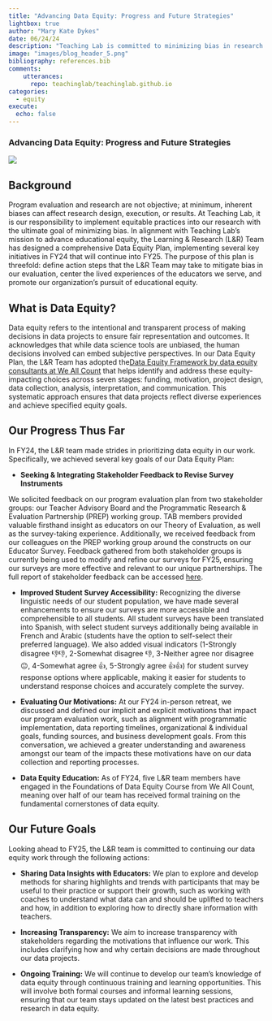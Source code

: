 ```yaml
---
title: "Advancing Data Equity: Progress and Future Strategies"
lightbox: true
author: "Mary Kate Dykes"
date: 06/24/24
description: "Teaching Lab is committed to minimizing bias in research through our Data Equity Plan. We've prioritized stakeholder feedback, improved survey accessibility, and educated our team on data equity to ensure diverse experiences are represented and equity goals are met."
image: "images/blog_header_5.png"
bibliography: references.bib
comments: 
    utterances:
      repo: teachinglab/teachinglab.github.io
categories: 
  - equity
execute: 
  echo: false
---
```


### **Advancing Data Equity: Progress and Future Strategies**

![](https://lh7-us.googleusercontent.com/docsz/AD_4nXeQJUrct-3hnKJErDoty_zNzFhJgU5JupFs9E2p4DPT0AMYHAjiDnTnWmBEtyTplIttD4xKBr07QK5bBtPlUtYK7Cg4S0BGHw74Pr3V06I6qsd-wqFJNTNorW6PNwtOanMD7XobR86fA3ysktedBBKUauPt?key=1yeYrRe3WRrdSQFsRB4AIA)

## **Background**

Program evaluation and research are not objective; at minimum, inherent biases can affect research design, execution, or results. At Teaching Lab, it is our responsibility to implement equitable practices into our research with the ultimate goal of minimizing bias. In alignment with Teaching Lab’s mission to advance educational equity, the Learning & Research (L&R) Team has designed a comprehensive Data Equity Plan, implementing several key initiatives in FY24 that will continue into FY25. The purpose of this plan is threefold: define action steps that the L&R Team may take to mitigate bias in our evaluation, center the lived experiences of the educators we serve, and promote our organization’s pursuit of educational equity. 

## **What is Data Equity?**

Data equity refers to the intentional and transparent process of making decisions in data projects to ensure fair representation and outcomes. It acknowledges that while data science tools are unbiased, the human decisions involved can embed subjective perspectives. In our Data Equity Plan, the L&R Team has adopted the[ Data Equity Framework by data equity consultants at We All Count](https://weallcount.com/the-data-process/) that helps identify and address these equity-impacting choices across seven stages: funding, motivation, project design, data collection, analysis, interpretation, and communication. This systematic approach ensures that data projects reflect diverse experiences and achieve specified equity goals.

## **Our Progress Thus Far**

In FY24, the L&R team made strides in prioritizing data equity in our work. Specifically, we achieved several key goals of our Data Equity Plan:

-   **Seeking & Integrating Stakeholder Feedback to Revise Survey Instruments**

We solicited feedback on our program evaluation plan from two stakeholder groups: our Teacher Advisory Board and the Programmatic Research & Evaluation Partnership (PREP) working group. TAB members provided valuable firsthand insight as educators on our Theory of Evaluation, as well as the survey-taking experience. Additionally, we received feedback from our colleagues on the PREP working group around the constructs on our Educator Survey. Feedback gathered from both stakeholder groups is currently being used to modify and refine our surveys for FY25, ensuring our surveys are more effective and relevant to our unique partnerships. The full report of stakeholder feedback can be accessed [here](https://docs.google.com/document/d/121W2ag5vBlaid68Y6ZGPxKZBP8DWfciLORMqMPP8zQI/edit). 

-   **Improved Student Survey Accessibility:** Recognizing the diverse linguistic needs of our student population, we have made several enhancements to ensure our surveys are more accessible and comprehensible to all students. All student surveys have been translated into Spanish, with select student surveys additionally being available in French and Arabic (students have the option to self-select their preferred language). We also added visual indicators (1-Strongly disagree 👎👎, 2-Somewhat disagree 👎, 3-Neither agree nor disagree 😐, 4-Somewhat agree 👍, 5-Strongly agree 👍👍) for student survey response options where applicable, making it easier for students to understand response choices and accurately complete the survey. 

-   **Evaluating Our Motivations:** At our FY24 in-person retreat, we discussed and defined our implicit and explicit motivations that impact our program evaluation work, such as alignment with programmatic implementation, data reporting timelines, organizational & individual goals, funding sources, and business development goals. From this conversation, we achieved a greater understanding and awareness amongst our team of the impacts these motivations have on our data collection and reporting processes.

-   **Data Equity Education:** As of FY24, five L&R team members have engaged in the Foundations of Data Equity Course from We All Count, meaning over half of our team has received formal training on the fundamental cornerstones of data equity. 

## **Our Future Goals**

Looking ahead to FY25, the L&R team is committed to continuing our data equity work through the following actions:

-   **Sharing Data Insights with Educators:** We plan to explore and develop methods for sharing highlights and trends with participants that may be useful to their practice or support their growth, such as working with coaches to understand what data can and should be uplifted to teachers and how, in addition to exploring how to directly share information with teachers. 

-   **Increasing Transparency:** We aim to increase transparency with stakeholders regarding the motivations that influence our work. This includes clarifying how and why certain decisions are made throughout our data projects.

-   **Ongoing Training:** We will continue to develop our team’s knowledge of data equity through continuous training and learning opportunities. This will involve both formal courses and informal learning sessions, ensuring that our team stays updated on the latest best practices and research in data equity.
